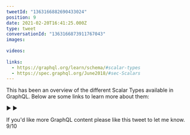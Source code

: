 ```yaml
---
tweetId: "1363166882690433024"
position: 9
date: 2021-02-20T16:41:25.000Z
type: tweet
conversationId: "1363166873911767043"
images:
  
videos:
  
links:
  - https://graphql.org/learn/schema/#scalar-types
  - https://spec.graphql.org/June2018/#sec-Scalars
---
```

This has been an overview of the different Scalar Types available in GraphQL. Below are some links to learn more about them:

▶️ 
▶️ 

If you'd like more GraphQL content please like this tweet to let me know. 9/10
